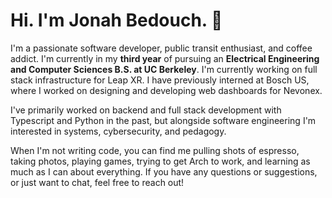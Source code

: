 # Hi. I'm Jonah Bedouch. <Boop className="inline-flex cursor-default select-none" rotation={45} >👋</Boop>

I'm a passionate software developer, public transit enthusiast, and coffee addict.
I'm currently in my **third year** of pursuing an **Electrical Engineering and Computer
Sciences B.S. at UC Berkeley**. I'm currently working on full stack infrastructure for Leap
XR. I have previously interned at Bosch US, where I worked on designing and developing
web dashboards for Nevonex.

I've primarily worked on backend and full stack development with Typescript and Python in the past,
but alongside software engineering I'm interested in systems, cybersecurity, and pedagogy.

When I'm not writing code, you can find me pulling shots of espresso, taking photos, playing games, 
trying to get Arch to work, and learning as much as I can about everything. If you have any questions 
or suggestions, or just want to chat, feel free to reach out!

<Socials />